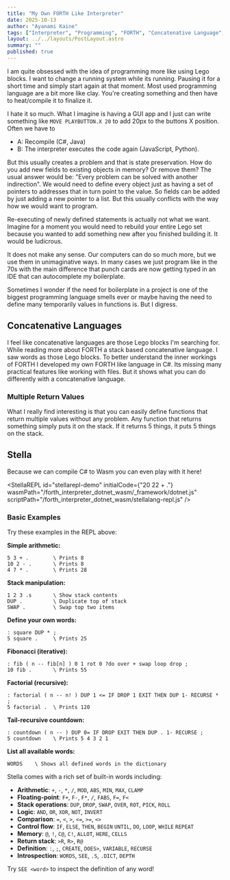 ```yaml
---
title: "My Own FORTH Like Interpreter"
date: 2025-10-13
author: "Ayanami Kaine"
tags: ["Interpreter", "Programming", "FORTH", "Concatenative Language", "Stack Language"]
layout: ../../layouts/PostLayout.astro
summary: ""
published: true
---
```



I am quite obsessed with the idea of programming more like using Lego blocks. I want to change a running system while its running. Pausing it for a short time and simply start again at that moment. Most used programming language are a bit more like clay. You're creating something and then have to heat/compile it to finalize it.

I hate it so much. What I imagine is having a GUI app and I just can write something like `MOVE PLAYBUTTON.X 20` to add 20px to the buttons X position. 
Often we have to 
- A: Recompile (C#, Java)
- B: The interpreter executes the code again (JavaScript, Python).  

But this usually creates a problem and that is state preservation. How do you add new fields to existing objects in memory? Or remove them? The usual answer would be: "Every problem can be solved with another indirection". We would need to define every object just as having a set of pointers to addresses that in turn point to the value. So fields can be added by just adding a new pointer to a list. But this usually conflicts with the way how we would want to program.

Re-executing of newly defined statements is actually not what we want. Imagine for a moment you would need to rebuild your entire Lego set because you wanted to add something new after you finished building it. It would be ludicrous.

It does not make any sense. Our computers can do so much more, but we use them in unimaginative ways. In many cases we just program like in the 70s with the main difference that punch cards are now getting typed in an IDE that can autocomplete my boilerplate.

Sometimes I wonder if the need for boilerplate in a project is one of the biggest programming language smells ever or maybe having the need to define many temporarily values in functions is. But I digress.

## Concatenative Languages

I feel like concatenative languages are those Lego blocks I'm searching for. While reading more about FORTH a stack based concatenative language. I saw words as those Lego blocks. To better understand the inner workings of FORTH I developed my own FORTH like language in C#. Its missing many practical features like working with files. But it shows what you can do differently with a concatenative language.

### Multiple Return Values

What I really find interesting is that you can easily define functions that return multiple values without any problem. Any function that returns something simply puts it on the stack. If it returns 5 things, it puts 5 things on the stack.

## Stella 

Because we can compile C# to Wasm you can even play with it here!

<StellaREPL
    id="stellarepl-demo"
    initialCode={"20 22 + ."}
    wasmPath="/forth_interpreter_dotnet_wasm/_framework/dotnet.js"
    scriptPath="/forth_interpreter_dotnet_wasm/stellalang-repl.js"
/>

### Basic Examples

Try these examples in the REPL above:

**Simple arithmetic:**
```forth
5 3 + .        \ Prints 8
10 2 - .       \ Prints 8
4 7 * .        \ Prints 28
```

**Stack manipulation:**
```forth
1 2 3 .s       \ Show stack contents
DUP .          \ Duplicate top of stack
SWAP .         \ Swap top two items
```

**Define your own words:**
```forth
: square DUP * ;
5 square .     \ Prints 25
```

**Fibonacci (iterative):**
```forth
: fib ( n -- fib[n] ) 0 1 rot 0 ?do over + swap loop drop ;
10 fib .       \ Prints 55
```

**Factorial (recursive):**
```forth
: factorial ( n -- n! ) DUP 1 <= IF DROP 1 EXIT THEN DUP 1- RECURSE * ;
5 factorial .  \ Prints 120
```

**Tail-recursive countdown:**
```forth
: countdown ( n -- ) DUP 0= IF DROP EXIT THEN DUP . 1- RECURSE ;
5 countdown    \ Prints 5 4 3 2 1
```

**List all available words:**
```forth
WORDS    \ Shows all defined words in the dictionary
```

Stella comes with a rich set of built-in words including:
- **Arithmetic**: `+`, `-`, `*`, `/`, `MOD`, `ABS`, `MIN`, `MAX`, `CLAMP`
- **Floating-point**: `F+`, `F-`, `F*`, `/`, `FABS`, `F=`, `F<`
- **Stack operations**: `DUP`, `DROP`, `SWAP`, `OVER`, `ROT`, `PICK`, `ROLL`
- **Logic**: `AND`, `OR`, `XOR`, `NOT`, `INVERT`
- **Comparison**: `=`, `<`, `>`, `<=`, `>=`, `<>`
- **Control flow**: `IF`, `ELSE`, `THEN`, `BEGIN` `UNTIL`, `DO`, `LOOP`, `WHILE` `REPEAT`
- **Memory**: `@`, `!`, `C@`, `C!`, `ALLOT`, `HERE`, `CELLS`
- **Return stack**: `>R`, `R>`, `R@`
- **Definition**: `:`, `;`, `CREATE`, `DOES>`, `VARIABLE`, `RECURSE`
- **Introspection**: `WORDS`, `SEE`, `.S`, `.DICT`, `DEPTH`

Try `SEE <word>` to inspect the definition of any word!